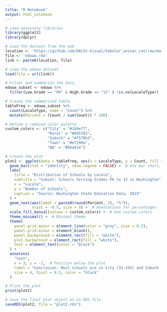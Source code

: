 ```yaml
---
title: "R Notebook"
output: html_notebook
---
```


```r
# Load necessary libraries
library(ggplot2)
library(dplyr)

# Load the dataset from the web
location <- 'https://github.com/DACSS-Visual/tabular_univar_cat/raw/main/data/'
file <- 'eduwa.rda'
link <- paste0(location, file)

# Load the eduwa dataset
load(file = url(link))

# Filter and summarize the data
eduwa_subset <- eduwa %>%
  filter(Low.Grade == "PK" & High.Grade == "12" & !is.na(LocaleType))

# Create the summarized table
tableFreq <- eduwa_subset %>%
  count(LocaleType, name = "Count") %>%
  mutate(Percent = (Count / sum(Count)) * 100)

# Define a reduced color palette
custom_colors <- c("City" = "#1b9e77", 
                   "Rural" = "#d95f02", 
                   "Suburb" = "#7570b3", 
                   "Town" = "#e7298a",
                   "NA" = "#66a61e")

# Create the plot
plot2 <- ggplot(data = tableFreq, aes(x = LocaleType, y = Count, fill = LocaleType)) +
  geom_bar(stat = "identity", show.legend = FALSE) +  # Use bar chart, suppress legend
  labs(
    title = "Distribution of Schools by Locale",
    subtitle = "Subset: Schools Serving Grades PK to 12 in Washington",
    x = "Locale",
    y = "Number of Schools",
    caption = "Source: Washington State Education Data, 2019"
  ) +
  geom_text(aes(label = paste0(round(Percent, 2), "%")), 
            vjust = -0.5, size = 4) +  # Annotations for percentages
  scale_fill_manual(values = custom_colors) +  # Use custom colors
  theme_minimal() +  # Minimal theme
  theme(
    panel.grid.major = element_line(color = "grey", size = 0.2),
    panel.grid.minor = element_blank(),
    panel.background = element_rect(fill = "white"),
    plot.background = element_rect(fill = "white"),
    text = element_text(color = "black")
  ) +
  annotate(
    "text", 
    x = 3, y = -2,  # Position below the plot
    label = "Conclusion: Most schools are in City (33.33%) and Suburb (29.17%), while Rural and Town areas have fewer schools.",
    size = 4, hjust = 0.5, color = "black"
  )

# Print the plot
print(plot2)

# Save the final plot object as an RDS file
saveRDS(plot2, file = "plot2.rds")


```


